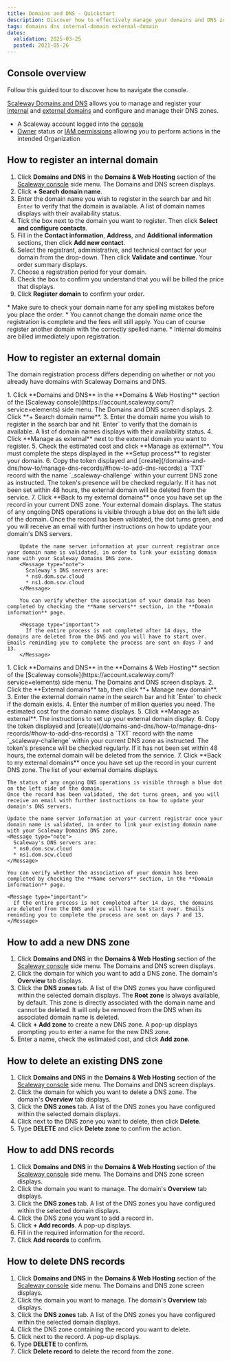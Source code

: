 ```yaml
---
title: Domains and DNS - Quickstart
description: Discover how to effectively manage your domains and DNS zones using Scaleway's intuitive platform. From registering both internal and external domains to configuring DNS zones and adding DNS records, streamline your network management tasks.
tags: domains dns internal-domain external-domain
dates:
  validation: 2025-03-25
  posted: 2021-05-26
---
```


## Console overview
Follow this guided tour to discover how to navigate the console.
<GuideFlow src="https://app.guideflow.com/embed/0p0m6vefvk"/>

[Scaleway Domains and DNS](https://www.scaleway.com/en/domains-and-dns/) allows you to manage and register your [internal](/domains-and-dns/concepts/#internal-domain) and [external domains](/domains-and-dns/concepts/#external-domain) and configure and manage their DNS zones.

<Requirements />

- A Scaleway account logged into the [console](https://account.scaleway.com/?service=elements)
- [Owner](/iam/concepts/#owner) status or [IAM permissions](/iam/concepts/#permission) allowing you to perform actions in the intended Organization

## How to register an internal domain

1. Click **Domains and DNS** in the **Domains & Web Hosting** section of the [Scaleway console](https://account.scaleway.com/?service=elements) side menu. The Domains and DNS screen displays.
2. Click **+ Search domain name**.
3. Enter the domain name you wish to register in the search bar and hit `Enter` to verify that the domain is available. A list of domain names displays with their availability status.
4. Tick the box next to the domain you want to register. Then click **Select and configure contacts**.
5. Fill in the **Contact information**, **Address**, and **Additional information** sections, then click **Add new contact**.
6. Select the registrant, administrative, and technical contact for your domain from the drop-down. Then click **Validate and continue**. Your order summary displays.
7. Choose a registration period for your domain.
8. Check the box to confirm you understand that you will be billed the price that displays.
9. Click **Register domain** to confirm your order.

<Message type="important">
  * Make sure to check your domain name for any spelling mistakes before you place the order.
  * You cannot change the domain name once the registration is complete and the fees will still apply. You can of course register another domain with the correctly spelled name.
  * Internal domains are billed immediately upon registration.
</Message>

## How to register an external domain

The domain registration process differs depending on whether or not you already have domains with Scaleway Domains and DNS.

<Tabs id="install">
  <TabsTab label="How to register an external domain for the first time">
    1. Click **Domains and DNS** in the **Domains & Web Hosting** section of the [Scaleway console](https://account.scaleway.com/?service=elements) side menu. The Domains and DNS screen displays.
    2. Click **+ Search domain name**.
    3. Enter the domain name you wish to register in the search bar and hit `Enter` to verify that the domain is available. A list of domain names displays with their availability status.
    4. Click **Manage as external** next to the external domain you want to register.
    5. Check the estimated cost and click **Manage as external**.
        <Message type="important">
         You must complete the steps displayed in the **Setup process** to register your domain.
        </Message>
    6. Copy the token displayed and [create](/domains-and-dns/how-to/manage-dns-records/#how-to-add-dns-records) a `TXT` record with the name `_scaleway-challenge` within your current DNS zone as instructed.
        <Message type="important">
          The token's presence will be checked regularly. If it has not been set within 48 hours, the external domain will be deleted from the service.
        </Message>
    7. Click **Back to my external domains** once you have set up the record in your current DNS zone. Your external domain displays.
        The status of any ongoing DNS operations is visible through a blue dot on the left side of the domain.
        Once the record has been validated, the dot turns green, and you will receive an email with further instructions on how to update your domain's DNS servers.

        Update the name server information at your current registrar once your domain name is validated, in order to link your existing domain name with your Scaleway Domains DNS zone.
        <Message type="note">
          Scaleway's DNS servers are:
          * ns0.dom.scw.cloud
          * ns1.dom.scw.cloud
        </Message>

        You can verify whether the association of your domain has been completed by checking the **Name servers** section, in the **Domain information** page.

        <Message type="important">
          If the entire process is not completed after 14 days, the domains are deleted from the DNS and you will have to start over. Emails reminding you to complete the process are sent on days 7 and 13.
        </Message>
  </TabsTab>
  <TabsTab label="How to register additional external domains">
    1. Click **Domains and DNS** in the **Domains & Web Hosting** section of the [Scaleway console](https://account.scaleway.com/?service=elements) side menu. The Domains and DNS screen displays.
    2. Click the **External domains** tab, then click **+ Manage new domain**.
    3. Enter the external domain name in the search bar and hit `Enter` to check if the domain exists.
    4. Enter the number of million queries you need. The estimated cost for the domain name displays.
    5. Click **Manage as external**. The instructions to set up your external domain display.
    6. Copy the token displayed and [create](/domains-and-dns/how-to/manage-dns-records/#how-to-add-dns-records) a `TXT` record with the name `_scaleway-challenge` within your current DNS zone as instructed.
        <Message type="important">
          The token's presence will be checked regularly. If it has not been set within 48 hours, the external domain will be deleted from the service.
        </Message>
    7. Click **Back to my external domains** once you have set up the record in your current DNS zone. The list of your external domains displays.

    The status of any ongoing DNS operations is visible through a blue dot on the left side of the domain.
    Once the record has been validated, the dot turns green, and you will receive an email with further instructions on how to update your domain's DNS servers.

    Update the name server information at your current registrar once your domain name is validated, in order to link your existing domain name with your Scaleway Domains DNS zone.
    <Message type="note">
      Scaleway's DNS servers are:
      * ns0.dom.scw.cloud
      * ns1.dom.scw.cloud
    </Message>

    You can verify whether the association of your domain has been completed by checking the **Name servers** section, in the **Domain information** page.

    <Message type="important">
      If the entire process is not completed after 14 days, the domains are deleted from the DNS and you will have to start over. Emails reminding you to complete the process are sent on days 7 and 13.
    </Message>
  </TabsTab>
</Tabs>

## How to add a new DNS zone

1. Click **Domains and DNS** in the **Domains & Web Hosting** section of the [Scaleway console](https://account.scaleway.com/?service=elements) side menu. The Domains and DNS screen displays.
2. Click the domain for which you want to add a DNS zone. The domain's **Overview** tab displays.
3. Click the **DNS zones** tab. A list of the DNS zones you have configured within the selected domain displays.
    <Message type="note">
      The **Root zone** is always available, by default. This zone is directly associated with the domain name and cannot be deleted. It will only be removed from the DNS when its associated domain name is deleted.
    </Message>
4. Click **+ Add zone** to create a new DNS zone. A pop-up displays prompting you to enter a name for the new DNS zone.
5. Enter a name, check the estimated cost, and click **Add zone**.

## How to delete an existing DNS zone

1. Click **Domains and DNS** in the **Domains & Web Hosting** section of the [Scaleway console](https://account.scaleway.com/?service=elements) side menu. The Domains and DNS screen displays.
2. Click the domain for which you want to delete a DNS zone. The domain's **Overview** tab displays.
3. Click the **DNS zones** tab. A list of the DNS zones you have configured within the selected domain displays.
4. Click <Icon name="more" /> next to the DNS zone you want to delete, then click **Delete**.
5. Type **DELETE** and click **Delete zone** to confirm the action.


## How to add DNS records

1. Click **Domains and DNS** in the **Domains & Web Hosting** section of the [Scaleway console](https://account.scaleway.com/?service=elements) side menu. The Domains and DNS zone screen displays.
2. Click the domain you want to manage. The domain's **Overview** tab displays.
3. Click the **DNS zones** tab. A list of the DNS zones you have configured within the selected domain displays.
4. Click the DNS zone you want to add a record in.
5. Click **+ Add records**. A pop-up displays.
6. Fill in the required information for the record.
7. Click **Add records** to confirm.

## How to delete DNS records

1. Click **Domains and DNS** in the **Domains & Web Hosting** section of the [Scaleway console](https://account.scaleway.com/?service=elements) side menu. The Domains and DNS zone screen displays.
2. Click the domain you want to manage. The domain's **Overview** tab displays.
3. Click the **DNS zones** tab. A list of the DNS zones you have configured within the selected domain displays.
4. Click the DNS zone containing the record you want to delete.
5. Click <Icon name="delete" /> next to the record. A pop-up displays.
6. Type **DELETE** to confirm.
7. Click **Delete record** to delete the record from the zone.